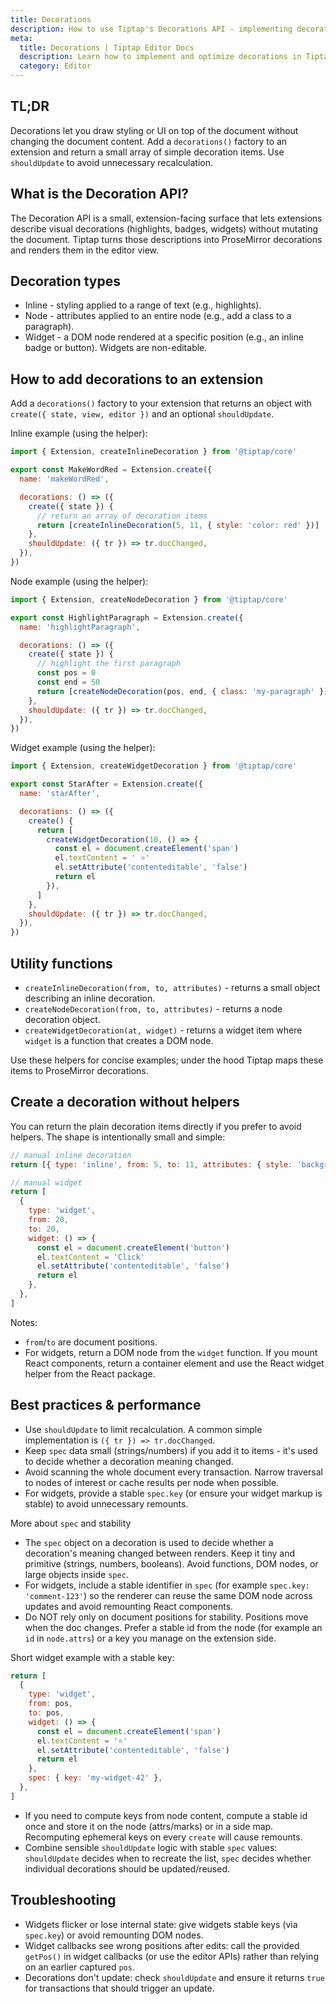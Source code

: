 ```yaml
---
title: Decorations
description: How to use Tiptap's Decorations API - implementing decorations in extensions, decoration types, and performance tips.
meta:
  title: Decorations | Tiptap Editor Docs
  description: Learn how to implement and optimize decorations in Tiptap extensions.
  category: Editor
---
```


## TL;DR

Decorations let you draw styling or UI on top of the document without changing the document content. Add a `decorations()` factory to an extension and return a small array of simple decoration items. Use `shouldUpdate` to avoid unnecessary recalculation.

## What is the Decoration API?

The Decoration API is a small, extension-facing surface that lets extensions describe visual decorations (highlights, badges, widgets) without mutating the document. Tiptap turns those descriptions into ProseMirror decorations and renders them in the editor view.

## Decoration types 

- Inline - styling applied to a range of text (e.g., highlights).
- Node - attributes applied to an entire node (e.g., add a class to a paragraph).
- Widget - a DOM node rendered at a specific position (e.g., an inline badge or button). Widgets are non-editable.

## How to add decorations to an extension

Add a `decorations()` factory to your extension that returns an object with `create({ state, view, editor })` and an optional `shouldUpdate`.

Inline example (using the helper):

```js
import { Extension, createInlineDecoration } from '@tiptap/core'

export const MakeWordRed = Extension.create({
  name: 'makeWordRed',

  decorations: () => ({
    create({ state }) {
      // return an array of decoration items
      return [createInlineDecoration(5, 11, { style: 'color: red' })]
    },
    shouldUpdate: ({ tr }) => tr.docChanged,
  }),
})
```

Node example (using the helper):

```js
import { Extension, createNodeDecoration } from '@tiptap/core'

export const HighlightParagraph = Extension.create({
  name: 'highlightParagraph',

  decorations: () => ({
    create({ state }) {
      // highlight the first paragraph
      const pos = 0
      const end = 50
      return [createNodeDecoration(pos, end, { class: 'my-paragraph' })]
    },
    shouldUpdate: ({ tr }) => tr.docChanged,
  }),
})
```

Widget example (using the helper):

```js
import { Extension, createWidgetDecoration } from '@tiptap/core'

export const StarAfter = Extension.create({
  name: 'starAfter',

  decorations: () => ({
    create() {
      return [
        createWidgetDecoration(10, () => {
          const el = document.createElement('span')
          el.textContent = ' ⭐'
          el.setAttribute('contenteditable', 'false')
          return el
        }),
      ]
    },
    shouldUpdate: ({ tr }) => tr.docChanged,
  }),
})
```

## Utility functions

- `createInlineDecoration(from, to, attributes)` - returns a small object describing an inline decoration.
- `createNodeDecoration(from, to, attributes)` - returns a node decoration object.
- `createWidgetDecoration(at, widget)` - returns a widget item where `widget` is a function that creates a DOM node.

Use these helpers for concise examples; under the hood Tiptap maps these items to ProseMirror decorations.

## Create a decoration without helpers

You can return the plain decoration items directly if you prefer to avoid helpers. The shape is intentionally small and simple:

```js
// manual inline decoration
return [{ type: 'inline', from: 5, to: 11, attributes: { style: 'background: yellow' } }]

// manual widget
return [
  {
    type: 'widget',
    from: 20,
    to: 20,
    widget: () => {
      const el = document.createElement('button')
      el.textContent = 'Click'
      el.setAttribute('contenteditable', 'false')
      return el
    },
  },
]
```

Notes:

- `from`/`to` are document positions.
- For widgets, return a DOM node from the `widget` function. If you mount React components, return a container element and use the React widget helper from the React package.

## Best practices & performance

- Use `shouldUpdate` to limit recalculation. A common simple implementation is `({ tr }) => tr.docChanged`.
- Keep `spec` data small (strings/numbers) if you add it to items - it's used to decide whether a decoration meaning changed.
- Avoid scanning the whole document every transaction. Narrow traversal to nodes of interest or cache results per node when possible.
- For widgets, provide a stable `spec.key` (or ensure your widget markup is stable) to avoid unnecessary remounts.

More about `spec` and stability

- The `spec` object on a decoration is used to decide whether a decoration's meaning changed between renders. Keep it tiny and primitive (strings, numbers, booleans). Avoid functions, DOM nodes, or large objects inside `spec`.
- For widgets, include a stable identifier in `spec` (for example `spec.key: 'comment-123'`) so the renderer can reuse the same DOM node across updates and avoid remounting React components.
- Do NOT rely only on document positions for stability. Positions move when the doc changes. Prefer a stable id from the node (for example an `id` in `node.attrs`) or a key you manage on the extension side.

Short widget example with a stable key:

```js
return [
  {
    type: 'widget',
    from: pos,
    to: pos,
    widget: () => {
      const el = document.createElement('span')
      el.textContent = '⭐'
      el.setAttribute('contenteditable', 'false')
      return el
    },
    spec: { key: 'my-widget-42' },
  },
]
```

- If you need to compute keys from node content, compute a stable id once and store it on the node (attrs/marks) or in a side map. Recomputing ephemeral keys on every `create` will cause remounts.
- Combine sensible `shouldUpdate` logic with stable `spec` values: `shouldUpdate` decides when to recreate the list, `spec` decides whether individual decorations should be updated/reused.

## Troubleshooting

- Widgets flicker or lose internal state: give widgets stable keys (via `spec.key`) or avoid remounting DOM nodes.
- Widget callbacks see wrong positions after edits: call the provided `getPos()` in widget callbacks (or use the editor APIs) rather than relying on an earlier captured `pos`.
- Decorations don't update: check `shouldUpdate` and ensure it returns `true` for transactions that should trigger an update.

